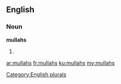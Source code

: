 ==English==

===Noun===
'''mullahs'''

# {{plural of|mullah}}

[[Category:English plurals]]

[[ar:mullahs]]
[[fr:mullahs]]
[[ku:mullahs]]
[[my:mullahs]]